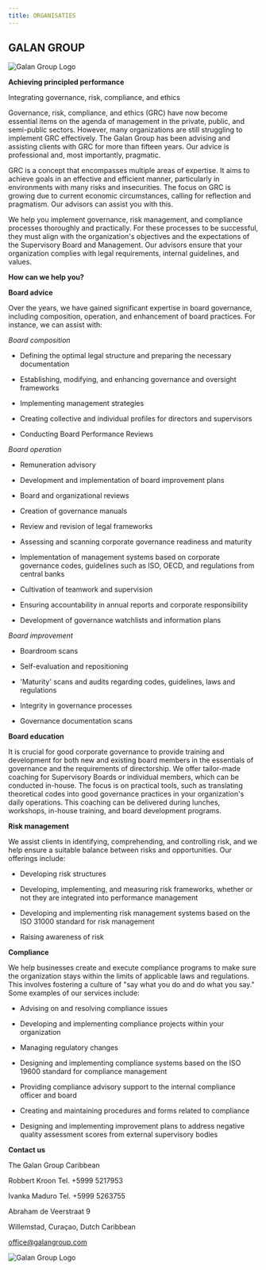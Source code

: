 ```yaml
---
title: ORGANISATIES  
---
```


## GALAN GROUP

![Galan Group Logo](/images/organizations/galan-group-logo.png)

**Achieving principled performance**

Integrating governance, risk, compliance, and ethics

Governance, risk, compliance, and ethics (GRC) have now become essential items
on the agenda of management in the private, public, and semi-public sectors.
However, many organizations are still struggling to implement GRC effectively.
The Galan Group has been advising and assisting clients with GRC for more than
fifteen years. Our advice is professional and, most importantly, pragmatic.

GRC is a concept that encompasses multiple areas of expertise. It aims to
achieve goals in an effective and efficient manner, particularly in environments
with many risks and insecurities. The focus on GRC is growing due to current
economic circumstances, calling for reflection and pragmatism. Our advisors can
assist you with this.

We help you implement governance, risk management, and compliance processes
thoroughly and practically. For these processes to be successful, they must
align with the organization's objectives and the expectations of the Supervisory
Board and Management. Our advisors ensure that your organization complies with
legal requirements, internal guidelines, and values.

**How can we help you?**

**Board advice**

Over the years, we have gained significant expertise in board governance,
including composition, operation, and enhancement of board practices. For
instance, we can assist with:

_Board composition_

- Defining the optimal legal structure and preparing the necessary documentation

- Establishing, modifying, and enhancing governance and oversight frameworks

- Implementing management strategies

- Creating collective and individual profiles for directors and supervisors

- Conducting Board Performance Reviews

_Board operation_

- Remuneration advisory

- Development and implementation of board improvement plans

- Board and organizational reviews

- Creation of governance manuals

- Review and revision of legal frameworks

- Assessing and scanning corporate governance readiness and maturity

- Implementation of management systems based on corporate governance codes,
  guidelines such as ISO, OECD, and regulations from central banks

- Cultivation of teamwork and supervision

- Ensuring accountability in annual reports and corporate responsibility

- Development of governance watchlists and information plans

_Board improvement_

- Boardroom scans

- Self-evaluation and repositioning

- 'Maturity' scans and audits regarding codes, guidelines, laws and regulations

- Integrity in governance processes

- Governance documentation scans

**Board education**

It is crucial for good corporate governance to provide training and development
for both new and existing board members in the essentials of governance and the
requirements of directorship. We offer tailor-made coaching for Supervisory
Boards or individual members, which can be conducted in-house. The focus is on
practical tools, such as translating theoretical codes into good governance
practices in your organization's daily operations. This coaching can be
delivered during lunches, workshops, in-house training, and board development
programs.

**Risk management**

We assist clients in identifying, comprehending, and controlling risk, and we
help ensure a suitable balance between risks and opportunities. Our offerings
include:

- Developing risk structures

- Developing, implementing, and measuring risk frameworks, whether or not they
  are integrated into performance management

- Developing and implementing risk management systems based on the ISO 31000
  standard for risk management

- Raising awareness of risk

**Compliance**

We help businesses create and execute compliance programs to make sure the
organization stays within the limits of applicable laws and regulations. This
involves fostering a culture of "say what you do and do what you say." Some
examples of our services include:

- Advising on and resolving compliance issues

- Developing and implementing compliance projects within your organization

- Managing regulatory changes

- Designing and implementing compliance systems based on the ISO 19600 standard
  for compliance management

- Providing compliance advisory support to the internal compliance officer and
  board

- Creating and maintaining procedures and forms related to compliance

- Designing and implementing improvement plans to address negative quality
  assessment scores from external supervisory bodies

**Contact us**

The Galan Group Caribbean

Robbert Kroon Tel. +5999 5217953

Ivanka Maduro Tel. +5999 5263755

Abraham de Veerstraat 9

Willemstad, Curaçao, Dutch Caribbean

[office@galangroup.com](office@galangroup.com)

![Galan Group Logo](/images/organizations/galan-group-logo.png)
